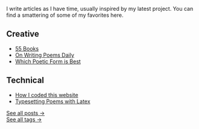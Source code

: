 
I write articles as I have time, usually inspired by my latest project. You can find a smattering of some of my favorites here.

## Creative

- [55 Books](/articles/55-books)
- [On Writing Poems Daily](/articles/on-writing-poems-daily)
- [Which Poetic Form is Best](/articles/which-poetic-form-is-best)

## Technical

- [How I coded this website](/articles/how-i-coded-this-website)
- [Typesetting Poems with Latex](/articles/typesetting-poems-with-latex-i)

[See all posts &rarr;](/articles/all)  
[See all tags &rarr;](/articles/tags)
